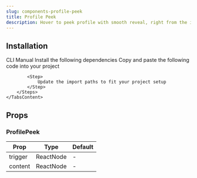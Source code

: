 ```yaml
---
slug: components-profile-peek
title: Profile Peek
description: Hover to peek profile with smooth reveal, right from the image.
---
```


<DemoCodePreview
    path="demo/components/profile-peek/default.tsx"
    v0Link="/gsap/profile-peek"
/>

## Installation

<Tabs defaultValue="cli" className="mt-3">
    <TabsList>
        <TabsTrigger value="cli">CLI</TabsTrigger>
        <TabsTrigger value="manual">Manual</TabsTrigger>
    </TabsList>
    <TabsContent value="cli" className="mt-4">
        <InstallationCommand command={`npx shadcn@latest add "~website/r/gsap/profile-peek"`} />
    </TabsContent>
    <TabsContent value="manual" className="mt-4">
        <Steps>
            <Step>
                Install the following dependencies
            </Step>
            <InstallationCommand command="npm install gsap @gsap/react" />
            <Step>
                Copy and paste the following code into your project
            </Step>
            <CodePreview path='components/gsap/profile-peek.tsx' collapsible></CodePreview>

            <Step>
                Update the import paths to fit your project setup
            </Step>
        </Steps>
    </TabsContent>
</Tabs>

## Props

### ProfilePeek

| Prop    | Type      | Default |
|---------|-----------|---------|
| trigger | ReactNode | -       |
| content | ReactNode | -       |

